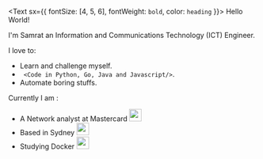 <Text sx={{ fontSize: [4, 5, 6], fontWeight: `bold`, color: `heading` }}>
  Hello World!
</Text>



I'm Samrat an Information and Communications Technology (ICT) Engineer. 

I love to:
- Learn and challenge myself.
- ``` <Code in Python, Go, Java and Javascript/>```. 
- Automate boring stuffs. 



Currently I am :
- A Network analyst at Mastercard <img src="https://brand.mastercard.com/content/dam/public/enterprise/resources/images/icons/favicon.ico" width = "25" height = "25"/>
- Based in Sydney <img src=https://twemoji.maxcdn.com/2/svg/1f1e6-1f1fa.svg width = "25" height = "25" />
- Studying Docker <img src="https://www.docker.com/sites/default/files/d8/Docker-R-Logo-08-2018-Monochomatic-RGB_Moby-x1.png" width = "25" height = "25"/> 
